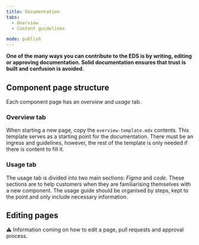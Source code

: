 ```yaml
---
title: Documentation
tabs: 
  - Overview
  - Content guidelines

mode: publish
---
```



**One of the many ways you can contribute to the EDS is by writing, editing or approving documentation. Solid documentation ensures that trust is built and confusion is avoided.**


## Component page structure

Each component page has an *overview* and *usage* tab. 


### Overview tab

When starting a new page, copy the `overview-template.mdx` contents. This template serves as a starting point for the documentation. There must be an ingress and guidelines, however, the rest of the template is only needed if there is content to fill it. 


### Usage tab

The usage tab is divided into two main sections: *Figma* and *code*. These sections are to help customers when they are familiarising themselves with a new component. The usage guide should be organised by steps, kept to the point and only include necessary information. 


## Editing pages

:warning: Information coming on how to edit a page, pull requests and approval process.
